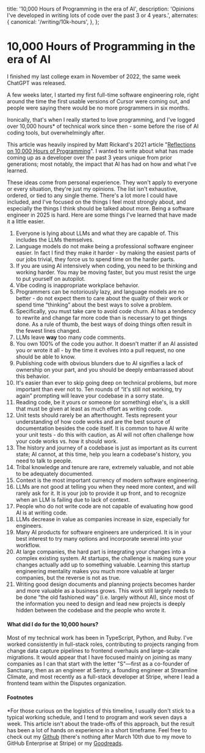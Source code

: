   title: '10,000 Hours of Programming in the era of AI',
  description:
    'Opinions I\'ve developed in writing lots of code over the past 3 or 4 years.',
  alternates: {
    canonical: '/writing/10k-hours',
  },
};

# 10,000 Hours of Programming in the era of AI

I finished my last college exam in November of 2022, the same week ChatGPT was released.

A few weeks later, I started my first full-time software engineering role,
right around the time the first usable versions of Cursor were coming out,
and people were saying there would be no more programmers in six months.

Ironically, that's when I really started to love programming, and
I've logged over 10,000 hours* of technical work since then - some
before the rise of AI coding tools, but overwhelmingly after.

This article was heavily inspired by Matt Rickard's 2021 article 
"[Reflections on 10,000 Hours of Programming]([https://mattrickard.com/reflections-on-10-000-hours-of-programming](https://mattrickard.com/reflections-on-10-000-hours-of-programming))".
I wanted to write about what has made coming up as a developer over the past 3 years
unique from prior generations; most notably, the impact that AI has had on how and what I've learned.

These ideas come from personal experience. They won't apply to everyone or every situation,
they're just my opinions. The list isn't exhaustive, ordered, or tied to any single theme.
There's a lot more I could have included, and I've focused on the things I feel most
strongly about, and especially the things I think should be talked about more. Being a
software engineer in 2025 is hard. Here are some things I've learned that have made it a little easier.

1. Everyone is lying about LLMs and what they are capable of. 
This includes the LLMs themselves.
2. Language models do not make being a professional software engineer easier.
In fact I find they make it harder - by making the easiest parts of our jobs trivial,
they force us to spend time on the harder parts.
3. If you are using AI intensively when coding, you need to be
thinking and working harder. You may be moving faster, but you must
resist the urge to put yourself on autopilot.
4. Vibe coding is inappropriate workplace behavior.
5. Programmers can be notoriously lazy, and language models are no better - do
not expect them to care about the quality of their work or spend time
“thinking” about the best ways to solve a problem.
6. Specifically, you must take care to avoid code churn.
AI has a tendency to rewrite and change far more code than is
necessary to get things done. As a rule of thumb, the best
ways of doing things often result in the fewest lines changed.
7. LLMs leave **way** too many code comments.
8. You own 100% of the code you author. It doesn't matter if an
AI assisted you or wrote it all - by the time it evolves into a pull
request, no one should be able to know.
9. Publishing code with obvious blunders due to AI signifies a lack
of ownership on your part, and you should be deeply embarrassed about this behavior.
10. It's easier than ever to skip going deep on technical problems,
but more important than ever not to. Ten rounds of “it's still not working,
try again” prompting will leave your codebase in a sorry state.
11. Reading code, be it yours or someone (or something) else's,
is a skill that must be given at least as much effort as writing code.
12. Unit tests should rarely be an afterthought. Tests represent your
understanding of how code works and are the best source of documentation
besides the code itself. It is common to have AI write your unit tests - do
this with caution, as AI will not often challenge how your code works vs. how it should work.
13. The history and journey of a codebase is just as important as its current
state; AI cannot, at this time, help you learn a codebase's history, you need to talk to people.
14. Tribal knowledge and tenure are rare, extremely valuable, and not able to be adequately documented.
15. Context is the most important currency of modern software engineering.
16. LLMs are not good at telling you when they need more context, and will
rarely ask for it. It is your job to provide it up front, and to recognize
when an LLM is failing due to lack of context.
17. People who do not write code are not capable of evaluating how good AI is at writing code.
18. LLMs decrease in value as companies increase in size, especially for engineers.
19. Many AI products for software engineers are underpriced. It is in your best
interest to try many options and incorporate several into your workflow.
20. At large companies, the hard part is integrating your changes into a complex
existing system. At startups, the challenge is making sure your changes actually
add up to something valuable. Learning this startup engineering mentality makes
you much more valuable at larger companies, but the reverse is not as true.
21. Writing good design documents and planning projects becomes harder and more
valuable as a business grows. This work still largely needs to be done “the old fashioned way”
(i.e. largely without AI), since most of the information you need to design and lead new
projects is deeply hidden between the codebase and the people who wrote it.

#### What did I do for the 10,000 hours?
Most of my technical work has been in TypeScript, Python, and Ruby.
I've worked consistently in full-stack roles,
contributing to projects ranging from change data capture pipelines
to frontend overhauls and large-scale migrations. It would appear that
I have focused mainly on joining as many companies as I can that start with
the letter "S"—first as a co-founder of Sanctuary, then as an engineer at Sentry,
a founding engineer at Streamline Climate, and most recently as a full-stack developer
at Stripe, where I lead a frontend team within the Disputes organization.

#### Footnotes
\*For those curious on the logistics of this timeline, I usually don't stick to a
typical working schedule, and I tend to program and work seven days a week.
This article isn't about the trade-offs of this approach, but the result has
been a lot of hands on experience in a short timeframe. Feel free to check
out my [Github](https://github.com/EricHasegawa)
(there's nothing after March 10th due to my move to GitHub Enterprise at Stripe)
or my [Goodreads](https://www.goodreads.com/user/show/137867556-eric-hasegawa).
